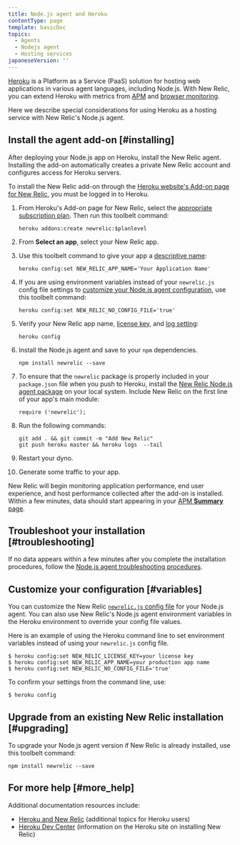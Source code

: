 ```yaml
---
title: Node.js agent and Heroku
contentType: page
template: basicDoc
topics:
  - Agents
  - Nodejs agent
  - Hosting services
japaneseVersion: ''
---
```


[Heroku](https://devcenter.heroku.com/articles/newrelic) is a Platform as a Service (PaaS) solution for hosting web applications in various agent languages, including Node.js. With New Relic, you can extend Heroku with metrics from [APM](/docs/apm/new-relic-apm) and [browser monitoring](/docs/browser/new-relic-browser).

Here we describe special considerations for using Heroku as a hosting service with New Relic's Node.js agent.

## Install the agent add-on [#installing]

After deploying your Node.js app on Heroku, install the New Relic agent. Installing the add-on automatically creates a private New Relic account and configures access for Heroku servers.

To install the New Relic add-on through the [Heroku website's Add-on page for New Relic](https://addons.heroku.com/newrelic), you must be logged in to Heroku.

1. From Heroku's Add-on page for New Relic, select the [appropriate subscription plan](https://addons.heroku.com/newrelic#plan_selector). Then run this toolbelt command:

   ```
   heroku addons:create newrelic:$planlevel
   ```
2. From **Select an app**, select your New Relic app.
3. Use this toolbelt command to give your app a [descriptive name](/docs/apm/new-relic-apm/installation-configuration/name-your-application):

   ```
   heroku config:set NEW_RELIC_APP_NAME='Your Application Name'
   ```
4. If you are using environment variables instead of your `newrelic.js` config file settings to [customize your Node.js agent configuration](#variables), use this toolbelt command:

   ```
   heroku config:set NEW_RELIC_NO_CONFIG_FILE='true'
   ```
5. Verify your New Relic app name, [license key](/docs/accounts-partnerships/accounts/account-setup/license-key), and [log setting](/docs/agents/nodejs-agent/installation-configuration/nodejs-agent-configuration#logging_config):

   ```
   heroku config
   ```
6. Install the Node.js agent and save to your `npm` dependencies.

   ```
   npm install newrelic --save
   ```
7. To ensure that the `newrelic` package is properly included in your `package.json` file when you push to Heroku, install the [New Relic Node.js agent package](/docs/agents/nodejs-agent/installation-configuration/installing-maintaining-nodejs) on your local system. Include New Relic on the first line of your app's main module:

   ```
   require ('newrelic');
   ```
8. Run the following commands:

   ```
   git add . && git commit -m "Add New Relic"
   git push heroku master && heroku logs  --tail
   ```
9. Restart your dyno.
10. Generate some traffic to your app.

New Relic will begin monitoring application performance, end user experience, and host performance collected after the add-on is installed. Within a few minutes, data should start appearing in your [APM **Summary** page](/docs/apm/applications-menu/monitoring/apm-overview-page).

## Troubleshoot your installation [#troubleshooting]

If no data appears within a few minutes after you complete the installation procedures, follow the [Node.js agent troubleshooting procedures](/docs/agents/nodejs-agent/troubleshooting/troubleshooting-your-nodejs-installation).

## Customize your configuration [#variables]

You can customize the New Relic [`newrelic.js` config file](/docs/agents/nodejs-agent/installation-configuration/nodejs-agent-configuration#methods-and-precedence) for your Node.js agent. You can also use New Relic's Node.js agent environment variables in the Heroku environment to override your config file values.

Here is an example of using the Heroku command line to set environment variables instead of using your `newrelic.js` config file.

```
$ heroku config:set NEW_RELIC_LICENSE_KEY=your license key
$ heroku config:set NEW_RELIC_APP_NAME=your production app name
$ heroku config:set NEW_RELIC_NO_CONFIG_FILE='true'
```

To confirm your settings from the command line, use:

```
$ heroku config
```

## Upgrade from an existing New Relic installation [#upgrading]

To upgrade your Node.js agent version if New Relic is already installed, use this toolbelt command:

```
npm install newrelic --save
```

## For more help [#more_help]

Additional documentation resources include:

* [Heroku and New Relic](/docs/accounts-partnerships/partnerships/heroku-new-relic) (additional topics for Heroku users)
* [Heroku Dev Center](//devcenter.heroku.com/articles/newrelic) (information on the Heroku site on installing New Relic)
